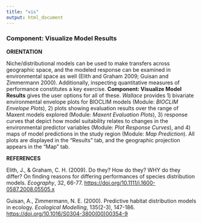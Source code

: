 ```yaml
---
title: "vis"
output: html_document
---
```


### **Component: Visualize Model Results**

**ORIENTATION**

Niche/distributional models can be used to make transfers across geographic space, and the modeled response can be examined in environmental space as well (Elith and Graham 2009; Guisan and Zimmermann 2000). Additionally, inspecting quantitative measures of performance constitutes a key exercise. **Component: Visualize Model Results** gives the user options for all of these. *Wallace* provides 1) bivariate environmental envelope plots for BIOCLIM models (Module: *BIOCLIM Envelope Plots*), 2) plots showing evaluation results over the range of Maxent models explored (Module: *Maxent Evaluation Plots*), 3) response curves that depict how model suitability relates to changes in the environmental predictor variables (Module: *Plot Response Curves*), and 4) maps of model predictions in the study region (Module: *Map Prediction*). All plots are displayed in the “Results” tab, and the geographic projection appears in the “Map” tab.


**REFERENCES**

Elith, J., & Graham, C. H. (2009). Do they? How do they? WHY do they differ? On finding reasons for differing performances of species distribution models. *Ecography*, 32, 66-77. <a href="https://doi.org/10.1111/j.1600-0587.2008.05505.x" target="_blank">https://doi.org/10.1111/j.1600-0587.2008.05505.x</a>

Guisan, A., Zimmermann, N. E. (2000). Predictive habitat distribution models in ecology. *Ecological Modelling*, 135(2-3), 147-186. <a href="https://doi.org/10.1016/S0304-3800(00)00354-9" target="_blank">https://doi.org/10.1016/S0304-3800(00)00354-9</a>
